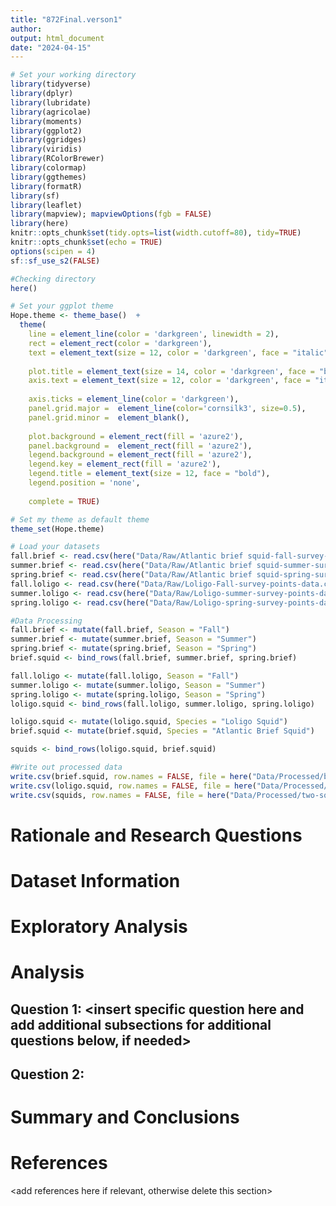 ```yaml
---
title: "872Final.verson1"
author:
output: html_document
date: "2024-04-15"
---
```

\newpage
\tableofcontents 
\newpage
\listoftables 
\newpage
\listoffigures 
\newpage

```r
# Set your working directory
library(tidyverse)
library(dplyr)
library(lubridate)
library(agricolae)
library(moments)
library(ggplot2)
library(ggridges)
library(viridis)
library(RColorBrewer)
library(colormap)
library(ggthemes)
library(formatR)
library(sf)
library(leaflet)
library(mapview); mapviewOptions(fgb = FALSE)
library(here)
knitr::opts_chunk$set(tidy.opts=list(width.cutoff=80), tidy=TRUE)
knitr::opts_chunk$set(echo = TRUE)
options(scipen = 4)
sf::sf_use_s2(FALSE)

#Checking directory
here()

# Set your ggplot theme
Hope.theme <- theme_base()  + 
  theme(
    line = element_line(color = 'darkgreen', linewidth = 2),
    rect = element_rect(color = 'darkgreen'),
    text = element_text(size = 12, color = 'darkgreen', face = "italic"),
    
    plot.title = element_text(size = 14, color = 'darkgreen', face = "bold", margin=margin(b=8)),
    axis.text = element_text(size = 12, color = 'darkgreen', face = "italic"),
    
    axis.ticks = element_line(color = 'darkgreen'),
    panel.grid.major =  element_line(color='cornsilk3', size=0.5),
    panel.grid.minor =  element_blank(),
    
    plot.background = element_rect(fill = 'azure2'),
    panel.background =  element_rect(fill = 'azure2'),
    legend.background = element_rect(fill = 'azure2'),
    legend.key = element_rect(fill = 'azure2'),
    legend.title = element_text(size = 12, face = "bold"),
    legend.position = 'none',
    
    complete = TRUE)

# Set my theme as default theme
theme_set(Hope.theme)

# Load your datasets
fall.brief <- read.csv(here("Data/Raw/Atlantic brief squid-fall-survey-points-data.csv"), skip = 3, stringsAsFactors = TRUE)
summer.brief <- read.csv(here("Data/Raw/Atlantic brief squid-summer-survey-points-data.csv"), skip = 3,  stringsAsFactors = TRUE)
spring.brief <- read.csv(here("Data/Raw/Atlantic brief squid-spring-survey-points-data.csv"), skip = 3,  stringsAsFactors = TRUE)
fall.loligo <- read.csv(here("Data/Raw/Loligo-Fall-survey-points-data.csv"), skip = 3, stringsAsFactors = TRUE)
summer.loligo <- read.csv(here("Data/Raw/Loligo-summer-survey-points-data.csv"), skip = 3, stringsAsFactors = TRUE)
spring.loligo <- read.csv(here("Data/Raw/Loligo-spring-survey-points-data.csv"), skip = 3, stringsAsFactors = TRUE)

#Data Processing
fall.brief <- mutate(fall.brief, Season = "Fall")
summer.brief <- mutate(summer.brief, Season = "Summer")
spring.brief <- mutate(spring.brief, Season = "Spring")
brief.squid <- bind_rows(fall.brief, summer.brief, spring.brief)

fall.loligo <- mutate(fall.loligo, Season = "Fall")
summer.loligo <- mutate(summer.loligo, Season = "Summer")
spring.loligo <- mutate(spring.loligo, Season = "Spring")
loligo.squid <- bind_rows(fall.loligo, summer.loligo, spring.loligo)

loligo.squid <- mutate(loligo.squid, Species = "Loligo Squid")
brief.squid <- mutate(brief.squid, Species = "Atlantic Brief Squid")

squids <- bind_rows(loligo.squid, brief.squid)

#Write out processed data
write.csv(brief.squid, row.names = FALSE, file = here("Data/Processed/brief-squid.csv"))
write.csv(loligo.squid, row.names = FALSE, file = here("Data/Processed/loligo-squid.csv"))
write.csv(squids, row.names = FALSE, file = here("Data/Processed/two-squids.csv"))
```


# Rationale and Research Questions



\newpage

# Dataset Information



\newpage

# Exploratory Analysis 



\newpage

# Analysis



## Question 1: <insert specific question here and add additional subsections for additional questions below, if needed>

## Question 2: 




\newpage

# Summary and Conclusions


\newpage

# References
<add references here if relevant, otherwise delete this section> 
